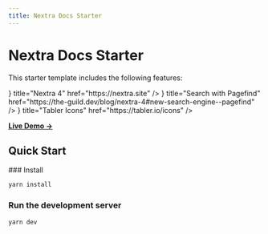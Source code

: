 ```yaml
---
title: Nextra Docs Starter
---
```



# Nextra Docs Starter

This starter template includes the following features:

<Cards>
  <Cards.Card icon={<IconBrandNextjs />} title="Nextra 4" href="https://nextra.site" />
  <Cards.Card
    icon={<IconSearch />}
    title="Search with Pagefind"
    href="https://the-guild.dev/blog/nextra-4#new-search-engine--pagefind"
  />
  <Cards.Card icon={<IconBrandTabler />} title="Tabler Icons" href="https://tabler.io/icons" />
</Cards>

[**Live Demo →**](https://template-docs.liren.dev)

## Quick Start

<Steps>
### Install

```bash
yarn install
```

### Run the development server

```bash
yarn dev
```

</Steps>
